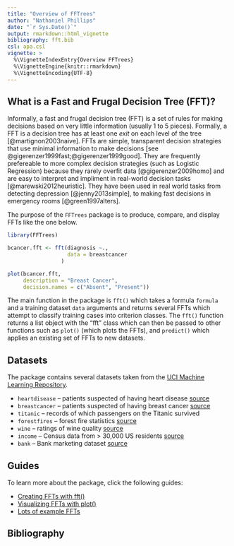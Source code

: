 ```yaml
---
title: "Overview of FFTrees"
author: "Nathaniel Phillips"
date: "`r Sys.Date()`"
output: rmarkdown::html_vignette
bibliography: fft.bib
csl: apa.csl
vignette: >
  %\VignetteIndexEntry{Overview FFTrees}
  %\VignetteEngine{knitr::rmarkdown}
  %\VignetteEncoding{UTF-8}
---
```


## What is a Fast and Frugal Decision Tree (FFT)?

Informally, a fast and frugal decision tree (FFT) is a set of rules for making decisions based on very little information (usually 1 to 5 pieces). Formally, a FFT is a decision tree has at least one *exit* on each level of the tree [@martignon2003naive]. FFTs are simple, transparent decision strategies that use minimal information to make decisions [see @gigerenzer1999fast;@gigerenzer1999good]. They are frequently prefereable to more complex decision strategies (such as Logistic Regression) because they rarely overfit data [@gigerenzer2009homo] and are easy to interpret and impliment in real-world decision tasks [@marewski2012heuristic]. They have been used in real world tasks from detecting depression [@jenny2013simple], to making fast decisions in emergency rooms [@green1997alters].

The purpose of the `FFTrees` package is to produce, compare, and display FFTs like the one below. 

```r
library(FFTrees)
```


```r
bcancer.fft <- fft(diagnosis ~.,
                   data = breastcancer
                 )

plot(bcancer.fft,
     description = "Breast Cancer",
     decision.names = c("Absent", "Present"))
```

The main function in the package is `fft()` which takes a formula `formula` and a training dataset `data` arguments and returns several FFTs which attempt to classify training cases into criterion classes. The `fft()` function returns a list object with the "fft" class which can then be passed to other functions such as `plot()` (which plots the FFTs), and `predict()` which applies an existing set of FFTs to new datasets.

## Datasets

The package contains several datasets taken from the [UCI Machine Learning Repository](http://archive.ics.uci.edu/ml/).

- `heartdisease` -- patients suspected of having heart disease [source](http://archive.ics.uci.edu/ml/datasets/Heart+Disease)
- `breastcancer` -- patients suspected of having breast cancer [source](https://archive.ics.uci.edu/ml/datasets/Breast+Cancer+Wisconsin+(Diagnostic))
- `titanic` -- records of which passengers on the Titanic survived
- `forestfires` -- forest fire statistics [source](http://archive.ics.uci.edu/ml/datasets/Forest+Fires)
- `wine` -- ratings of wine quality [source](http://archive.ics.uci.edu/ml/datasets/Wine)
- `income` -- Census data from > 30,000 US residents [source](http://archive.ics.uci.edu/ml/datasets/Adult)
- `bank` -- Bank marketing dataset [source](http://archive.ics.uci.edu/ml/datasets/Bank+Marketing)

## Guides

To learn more about the package, click the following guides:

- [Creating FFTs with fft()](fft_function.html)
- [Visualizing FFTs with plot()](fft_plot.html)
- [Lots of example FFTs](fft_examples.html)

## Bibliography
